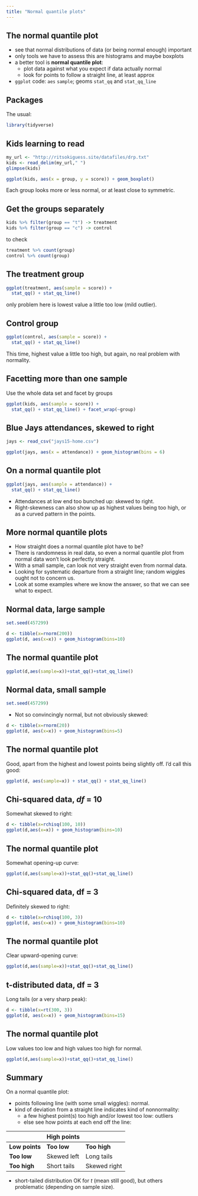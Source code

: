 ```yaml
---
title: "Normal quantile plots"
---
```


## The normal quantile plot

-   see that normal distributions of data (or being normal enough)
    important
-   only tools we have to assess this are histograms and maybe boxplots
-   a better tool is **normal quantile plot**:
    -   plot data against what you expect if data actually normal
    -   look for points to follow a straight line, at least approx
-   `ggplot` code: `aes` `sample`; geoms `stat_qq` and `stat_qq_line`

## Packages

The usual:

```r
library(tidyverse)
```

## Kids learning to read

```r
my_url <- "http://ritsokiguess.site/datafiles/drp.txt"
kids <- read_delim(my_url," ")
glimpse(kids)
```

```r
ggplot(kids, aes(x = group, y = score)) + geom_boxplot()
```

Each group looks more or less normal, or at least close to symmetric.

## Get the groups separately

```r
kids %>% filter(group == "t") -> treatment
kids %>% filter(group == "c") -> control
```

to check

```r
treatment %>% count(group)
control %>% count(group)
```

## The treatment group

```r
ggplot(treatment, aes(sample = score)) + 
  stat_qq() + stat_qq_line()
```

only problem here is lowest value a little too low (mild outlier).

## Control group

```r
ggplot(control, aes(sample = score)) + 
  stat_qq() + stat_qq_line()
```

This time, highest value a little too high, but again, no real problem
with normality.

## Facetting more than one sample

Use the whole data set and facet by groups

```r
ggplot(kids, aes(sample = score)) + 
  stat_qq() + stat_qq_line() + facet_wrap(~group)
```

## Blue Jays attendances, skewed to right

```r
jays <- read_csv("jays15-home.csv")
```

```r
ggplot(jays, aes(x = attendance)) + geom_histogram(bins = 6)
```

## On a normal quantile plot

```r
ggplot(jays, aes(sample = attendance)) + 
  stat_qq() + stat_qq_line()
```

-   Attendances at low end too bunched up: skewed to right.
-   Right-skewness can also show up as highest values being too high, or
    as a curved pattern in the points.

## More normal quantile plots

-   How straight does a normal quantile plot have to be?
-   There is randomness in real data, so even a normal quantile plot
    from normal data won't look perfectly straight.
-   With a small sample, can look not very straight even from normal
    data.
-   Looking for systematic departure from a straight line; random
    wiggles ought not to concern us.
-   Look at some examples where we know the answer, so that we can see
    what to expect.

## Normal data, large sample

```r
set.seed(457299)
```

```r
d <- tibble(x=rnorm(200))
ggplot(d, aes(x=x)) + geom_histogram(bins=10)
```

## The normal quantile plot

```r
ggplot(d,aes(sample=x))+stat_qq()+stat_qq_line()
```

## Normal data, small sample

```r
set.seed(457299)
```

-   Not so convincingly normal, but not obviously skewed:

```r
d <- tibble(x=rnorm(20))
ggplot(d, aes(x=x)) + geom_histogram(bins=5)
```

## The normal quantile plot

Good, apart from the highest and lowest points being slightly off. I'd
call this good:

```r
ggplot(d, aes(sample=x)) + stat_qq() + stat_qq_line()
```

## Chi-squared data, *df* = 10

Somewhat skewed to right:

```r
d <- tibble(x=rchisq(100, 10))
ggplot(d,aes(x=x)) + geom_histogram(bins=10)
```

## The normal quantile plot

Somewhat opening-up curve:

```r
ggplot(d,aes(sample=x))+stat_qq()+stat_qq_line()
```

## Chi-squared data, df = 3

Definitely skewed to right:

```r
d <- tibble(x=rchisq(100, 3))
ggplot(d, aes(x=x)) + geom_histogram(bins=10)
```

## The normal quantile plot

Clear upward-opening curve:

```r
ggplot(d,aes(sample=x))+stat_qq()+stat_qq_line()
```

## t-distributed data, df = 3

Long tails (or a very sharp peak):

```r
d <- tibble(x=rt(300, 3))
ggplot(d, aes(x=x)) + geom_histogram(bins=15)
```

## The normal quantile plot

Low values too low and high values too high for normal.

```r
ggplot(d,aes(sample=x))+stat_qq()+stat_qq_line()
```

## Summary

On a normal quantile plot:

-   points following line (with some small wiggles): normal.
-   kind of deviation from a straight line indicates kind of
    nonnormality:
    -   a few highest point(s) too high and/or lowest too low: outliers
    -   else see how points at each end off the line:

|                | High points |              |
|----------------|-------------|--------------|
| **Low points** | **Too low** | **Too high** |
| **Too low**    | Skewed left | Long tails   |
| **Too high**   | Short tails | Skewed right |

-   short-tailed distribution OK for $t$ (mean still good), but others
    problematic (depending on sample size).

